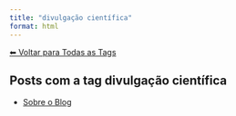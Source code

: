 ```yaml
---
title: "divulgação científica"
format: html
---
```


[⬅ Voltar para Todas as Tags](../tags.qmd)

## Posts com a tag **divulgação científica**

- [Sobre o Blog](/posts/pessoal/sobre-o-blog.html)
